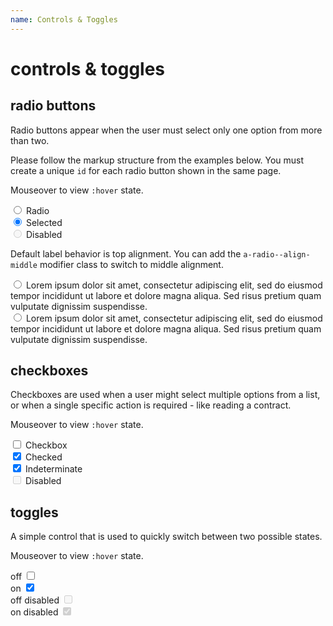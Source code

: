 ```yaml
---
name: Controls & Toggles
---
```



# controls & toggles

## radio buttons

Radio buttons appear when the user must select only one option from more than two.

Please follow the markup structure from the examples below. You must create a unique `id` for each radio button shown in the same page.

Mouseover to view `:hover` state.

<Playground>
  <div className="a-radio">
    <input type="radio" id="radio1" name="radiogroup1" />
    <label htmlFor="radio1">Radio</label>
  </div>

  <div className="a-radio">
    <input type="radio" id="radio2" name="radiogroup1" checked />
    <label htmlFor="radio2">Selected</label>
  </div>

  <div className="a-radio a-radio--disabled">
    <input type="radio" id="radio3" name="radiogroup1" disabled />
    <label htmlFor="radio3">Disabled</label>
  </div>
</Playground>

Default label behavior is top alignment. You can add the `a-radio--align-middle` modifier class to switch to middle alignment.

<Playground>
  <div className="a-radio">
    <input type="radio" id="radio4" name="radiogroup2" />
    <label htmlFor="radio4">
      Lorem ipsum dolor sit amet, consectetur adipiscing elit, sed do eiusmod tempor incididunt ut labore et dolore magna aliqua. Sed risus pretium quam vulputate dignissim suspendisse.
    </label>
  </div>
  <div className="a-radio a-radio--align-middle">
    <input type="radio" id="radio5" name="radiogroup2" />
    <label htmlFor="radio5">
      Lorem ipsum dolor sit amet, consectetur adipiscing elit, sed do eiusmod tempor incididunt ut labore et dolore magna aliqua. Sed risus pretium quam vulputate dignissim suspendisse.
    </label>
  </div>
</Playground>

## checkboxes

Checkboxes are used when a user might select multiple options from a list, or when a single specific action is required - like reading a contract.

Mouseover to view `:hover` state.

<Playground>
  <div className="a-checkbox">
    <input type="checkbox" id="checkbox1" />
    <label htmlFor="checkbox1">Checkbox</label>
  </div>

  <div className="a-checkbox">
    <input type="checkbox" id="checkbox2" checked />
    <label htmlFor="checkbox2">Checked</label>
  </div>

  <div className="a-checkbox a-checkbox--indeterminate">
    <input type="checkbox" id="checkbox3" checked />
    <label htmlFor="checkbox3">Indeterminate</label>
  </div>

  <div className="a-checkbox a-checkbox--disabled">
    <input type="checkbox" id="checkbox4" disabled />
    <label htmlFor="checkbox4">Disabled</label>
  </div>
</Playground>

## toggles

A simple control that is used to quickly switch between two possible states.

Mouseover to view `:hover` state.

<Playground>
  <div className="a-toggle">
    <label htmlFor="toggle1">off</label>
    <input type="checkbox" id="toggle1" />
  </div>

  <div className="a-toggle">
    <label htmlFor="toggle2">on</label>
    <input type="checkbox" id="toggle2" checked />
  </div>

  <div className="a-toggle a-toggle--disabled">
    <label htmlFor="toggle3">off disabled</label>
    <input type="checkbox" id="toggle3" disabled />
  </div>

  <div className="a-toggle a-toggle--disabled">
    <label htmlFor="toggle4">on disabled</label>
    <input type="checkbox" id="toggle4" checked disabled />
  </div>
</Playground>
